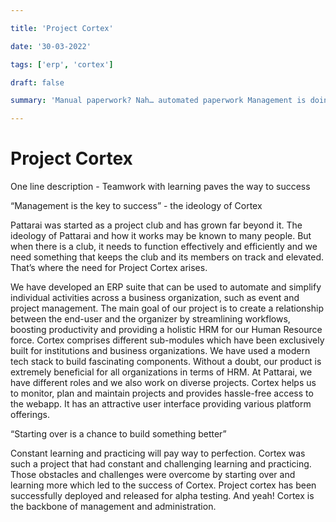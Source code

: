 ```yaml
---

title: 'Project Cortex' 

date: '30-03-2022' 

tags: ['erp', 'cortex']

draft: false

summary: 'Manual paperwork? Nah… automated paperwork Management is doing things right, leadership is doing the right things. Wanna witness the new management version of Pattarai, check it out here below.'

---
```


# Project Cortex

One line description - Teamwork with learning paves the way to success

“Management is the key to success” - the ideology of Cortex 

Pattarai was started as a project club and has grown far beyond it. The ideology of Pattarai and how it works may be known to many people. But when there is a club, it needs to function effectively and efficiently and we need something that keeps the club and its members on track and elevated. That’s where the need for Project Cortex arises. 

We have developed an ERP suite that can be used to automate and simplify individual activities across a business organization, such as event and project management. The main goal of our project is to create a relationship between the end-user and the organizer by streamlining workflows, boosting productivity and providing a holistic HRM for our Human Resource force. Cortex comprises different sub-modules which have been exclusively built for institutions and business organizations. We have used a modern tech stack to build fascinating components. Without a doubt, our product is extremely beneficial for all organizations in terms of HRM. At Pattarai, we have different roles and we also work on diverse projects. Cortex helps us to monitor, plan and maintain projects and provides hassle-free access to the webapp. It has an attractive user interface providing various platform offerings. 

“Starting over is a chance to build something better”

Constant learning and practicing will pay way to perfection. Cortex was such a project that had constant and challenging learning and practicing. Those obstacles and challenges were overcome by starting over and learning more which led to the success of Cortex.
 Project cortex has been successfully deployed and released for alpha testing. And yeah! Cortex is the backbone of management and administration. 
